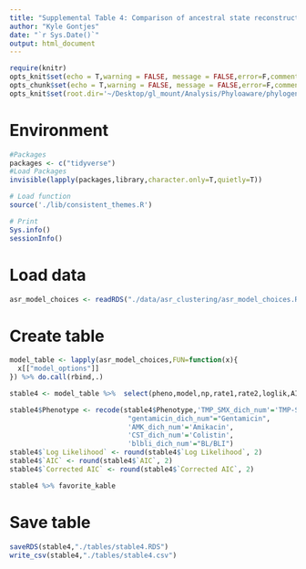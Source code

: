 ```yaml
---
title: "Supplemental Table 4: Comparison of ancestral state reconstruction models using Akaike information criteria"
author: "Kyle Gontjes"
date: "`r Sys.Date()`"
output: html_document
---
```


```r
require(knitr)
opts_knit$set(echo = T,warning = FALSE, message = FALSE,error=F,comment=NA) 
opts_chunk$set(echo = T,warning = FALSE, message = FALSE,error=F,comment=NA)
opts_knit$set(root.dir='~/Desktop/gl_mount/Analysis/Phyloaware/phylogenetic-resistance-ms/')
```

# Environment
```r
#Packages
packages <- c("tidyverse")   
#Load Packages
invisible(lapply(packages,library,character.only=T,quietly=T)) 

# Load function
source('./lib/consistent_themes.R')

# Print
Sys.info()
sessionInfo() 
``` 

# Load data
```r
asr_model_choices <- readRDS("./data/asr_clustering/asr_model_choices.RDS") 
```

# Create table
```r
model_table <- lapply(asr_model_choices,FUN=function(x){
  x[["model_options"]]
}) %>% do.call(rbind,.) 

stable4 <- model_table %>%  select(pheno,model,np,rate1,rate2,loglik,AIC,AICc) %>% `colnames<-`(c("Phenotype","Model","No. Parameters","Rate 1","Rate 2","Log Likelihood","AIC","Corrected AIC")) %>% `rownames<-`(NULL) 

stable4$Phenotype <- recode(stable4$Phenotype,'TMP_SMX_dich_num'='TMP-SMX',
                             "gentamicin_dich_num"="Gentamicin",
                             'AMK_dich_num'='Amikacin',
                             'CST_dich_num'='Colistin',
                             'blbli_dich_num'="BL/BLI")  
stable4$`Log Likelihood` <- round(stable4$`Log Likelihood`, 2)
stable4$`AIC` <- round(stable4$`AIC`, 2)
stable4$`Corrected AIC` <- round(stable4$`Corrected AIC`, 2)

stable4 %>% favorite_kable 
```

# Save table
```r
saveRDS(stable4,"./tables/stable4.RDS")
write_csv(stable4,"./tables/stable4.csv")
``` 
